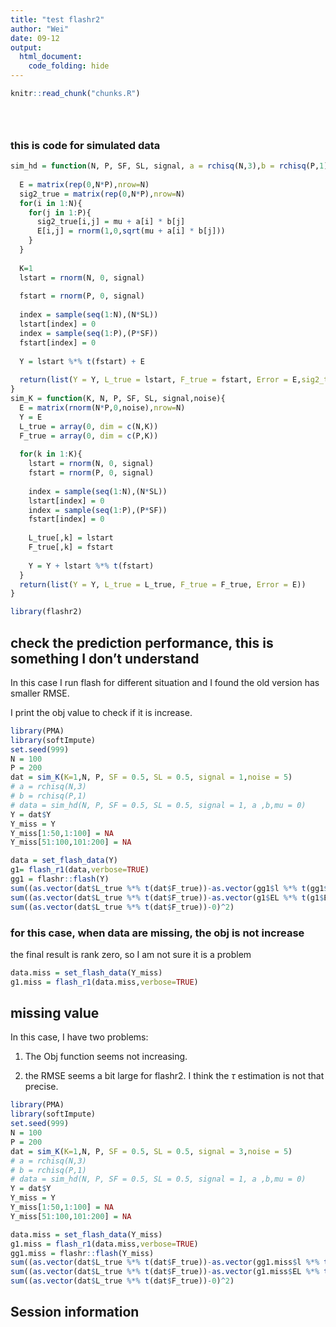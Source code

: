 ```yaml
---
title: "test flashr2"
author: "Wei"
date: 09-12
output: 
  html_document:
    code_folding: hide
---
```


<!-- The file analysis/chunks.R contains chunks that define default settings
shared across the workflowr files. -->
```r
knitr::read_chunk("chunks.R")
```

<!-- Update knitr chunk options -->
```r
```

<!-- Insert the date the file was last updated -->
```r
```

<!-- Insert the code version (Git commit SHA1) if Git repository exists and R
 package git2r is installed -->
```r
```

<!-- Add your analysis here -->

### this is code for simulated data

```r
sim_hd = function(N, P, SF, SL, signal, a = rchisq(N,3),b = rchisq(P,1),mu = 0){
  
  E = matrix(rep(0,N*P),nrow=N)
  sig2_true = matrix(rep(0,N*P),nrow=N)
  for(i in 1:N){
    for(j in 1:P){
      sig2_true[i,j] = mu + a[i] * b[j]
      E[i,j] = rnorm(1,0,sqrt(mu + a[i] * b[j]))
    }
  }
  
  K=1
  lstart = rnorm(N, 0, signal)
  
  fstart = rnorm(P, 0, signal)
  
  index = sample(seq(1:N),(N*SL))
  lstart[index] = 0
  index = sample(seq(1:P),(P*SF))
  fstart[index] = 0
  
  Y = lstart %*% t(fstart) + E
  
  return(list(Y = Y, L_true = lstart, F_true = fstart, Error = E,sig2_true = sig2_true))
}
sim_K = function(K, N, P, SF, SL, signal,noise){
  E = matrix(rnorm(N*P,0,noise),nrow=N)
  Y = E
  L_true = array(0, dim = c(N,K))
  F_true = array(0, dim = c(P,K))
  
  for(k in 1:K){
    lstart = rnorm(N, 0, signal)
    fstart = rnorm(P, 0, signal)
    
    index = sample(seq(1:N),(N*SL))
    lstart[index] = 0
    index = sample(seq(1:P),(P*SF))
    fstart[index] = 0
    
    L_true[,k] = lstart
    F_true[,k] = fstart
    
    Y = Y + lstart %*% t(fstart)
  }
  return(list(Y = Y, L_true = L_true, F_true = F_true, Error = E))
}
```


```r
library(flashr2)
```

## check the prediction performance, this is something I don't understand

In this case I run flash for different situation and I found the old version has smaller RMSE.

I print the obj value to check if it is increase.

```r
library(PMA)
library(softImpute)
set.seed(999)
N = 100
P = 200
dat = sim_K(K=1,N, P, SF = 0.5, SL = 0.5, signal = 1,noise = 5)
# a = rchisq(N,3)
# b = rchisq(P,1)
# data = sim_hd(N, P, SF = 0.5, SL = 0.5, signal = 1, a ,b,mu = 0)
Y = dat$Y
Y_miss = Y
Y_miss[1:50,1:100] = NA
Y_miss[51:100,101:200] = NA
```


```r
data = set_flash_data(Y)
g1= flash_r1(data,verbose=TRUE)
gg1 = flashr::flash(Y)
sum((as.vector(dat$L_true %*% t(dat$F_true))-as.vector(gg1$l %*% t(gg1$f)))^2)
sum((as.vector(dat$L_true %*% t(dat$F_true))-as.vector(g1$EL %*% t(g1$EF)))^2)
sum((as.vector(dat$L_true %*% t(dat$F_true))-0)^2)
```


### for this case, when data are missing, the obj is not increase

the final result is rank zero, so I am not sure it is a problem

```r
data.miss = set_flash_data(Y_miss)
g1.miss = flash_r1(data.miss,verbose=TRUE)
```

## missing value

In this case, I have two problems:

1. The Obj function seems not increasing. 

2. the RMSE seems a bit large for flashr2. I think the $\tau$ estimation is not that precise.

```r
library(PMA)
library(softImpute)
set.seed(999)
N = 100
P = 200
dat = sim_K(K=1,N, P, SF = 0.5, SL = 0.5, signal = 3,noise = 5)
# a = rchisq(N,3)
# b = rchisq(P,1)
# data = sim_hd(N, P, SF = 0.5, SL = 0.5, signal = 1, a ,b,mu = 0)
Y = dat$Y
Y_miss = Y
Y_miss[1:50,1:100] = NA
Y_miss[51:100,101:200] = NA
```

```r
data.miss = set_flash_data(Y_miss)
g1.miss = flash_r1(data.miss,verbose=TRUE)
gg1.miss = flashr::flash(Y_miss)
sum((as.vector(dat$L_true %*% t(dat$F_true))-as.vector(gg1.miss$l %*% t(gg1.miss$f)))^2)
sum((as.vector(dat$L_true %*% t(dat$F_true))-as.vector(g1.miss$EL %*% t(g1.miss$EF)))^2)
sum((as.vector(dat$L_true %*% t(dat$F_true))-0)^2)
```

## Session information

<!-- Insert the session information into the document -->
```r
```
